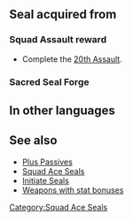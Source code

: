 {{Passive
|type=S
|exclusive=0
|1name=Squad Ace T 1
|1tagid=SID_第20迷宮の覇者1
|1effect=Grants Atk+1.
|1cost=30
|1next=-
|1required=-
|2name=Squad Ace T 2
|2tagid=SID_第20迷宮の覇者2
|2effect=Grants Atk+2.
|2cost=60
|2next=-
|3name=Squad Ace T 3
|3tagid=SID_第20迷宮の覇者3
|3effect=Grants Atk+3.
|3cost=120
|statModifiers1=0,1,0,0,0
|statModifiers2=0,2,0,0,0
|statModifiers3=0,3,0,0,0
|canUseMove={{MoveList|all}}
|alt1name=Squad Ace E 1
|alt2name=Squad Ace E 2
|alt3name=Squad Ace E 3
|canUseWeapon={{WeaponList|all}}
|properties=
}}
==Seal acquired from==
===Squad Assault reward===
* Complete the [[20th Assault]].
===Sacred Seal Forge===
{{SealCosts
|seals=Squad Ace T 1;Squad Ace T 2;Squad Ace T 3
|badgeColor=Scarlet
|costs1=-
|costs2=60;200;50
|costs3=400;1000;100
}}
==In other languages==
{{OtherLanguages
|japanese=第２０迷宮の覇者
|german=Überfall-Ass T
|spanishEU=As del asalto T
|spanishLA=As del asalto T
|french=Assaut réussi T
|italian=Asso squadra T
|chineseTW=第２０迷宮的霸王
|portuguese=Esquadrão ás T
}}
==See also==
* [[Plus Passives]]
* [[Squad Ace Seals]]
* [[Initiate Seals]]
* [[:Category:Weapons with stat bonuses|Weapons with stat bonuses]]
{{Seals Navbox}}
[[Category:Squad Ace Seals]]